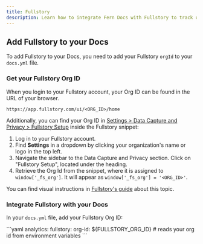 ```yaml
---
title: Fullstory
description: Learn how to integrate Fern Docs with Fullstory to track user behavior and analytics.
---
```


## Add Fullstory to your Docs

To add Fullstory to your Docs, you need to add your Fullstory `orgId` to your `docs.yml` file.

### Get your Fullstory Org ID

When you login to your Fullstory account, your Org ID can be found in the URL of your browser.

```
https://app.fullstory.com/ui/<ORG_ID>/home
```

Additionally, you can find your Org ID in [Settings > Data Capture and Privacy > Fullstory Setup](https://help.fullstory.com/hc/en-us/articles/360047075853-How-do-I-find-my-Fullstory-Org-Id#:~:text=You%20can%20find%20your%20Org,embedded%20in%20the%20Fullstory%20snippet.&text=More%20information%20about%20installation%20and,the%20URL%20of%20your%20browser.)
inside the Fullstory snippet:

1. Log in to your Fullstory account.
2. Find **Settings** in a dropdown by clicking your organization's name or logo in the top left.
3. Navigate the sidebar to the Data Capture and Privacy section. Click on "Fullstory Setup", located under the heading.
4. Retrieve the Org Id from the snippet, where it is assigned to `window['_fs_org']`. It will appear as `window['_fs_org'] = '<ORG_ID>'`.

You can find visual instructions in [Fullstory's guide](https://help.fullstory.com/hc/en-us/articles/360047075853-How-do-I-find-my-Fullstory-Org-Id#:~:text=You%20can%20find%20your%20Org,embedded%20in%20the%20Fullstory%20snippet.&text=More%20information%20about%20installation%20and,the%20URL%20of%20your%20browser.)
about this topic.

### Integrate Fullstory with your Docs

In your `docs.yml` file, add your Fullstory Org ID:

<CodeBlock title="docs.yml">
```yaml
analytics:
  fullstory:
    org-id: ${FULLSTORY_ORG_ID} # reads your org id from environment variables
```
</CodeBlock>